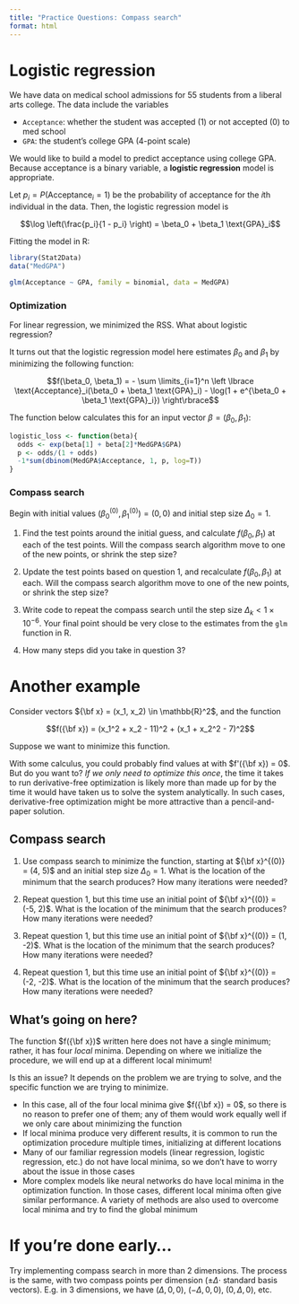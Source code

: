 ```yaml
---
title: "Practice Questions: Compass search"
format: html
---
```


# Logistic regression

We have data on medical school admissions for 55 students from a liberal arts college. The data include the variables

* `Acceptance`: whether the student was accepted (1) or not accepted (0) to med school
* `GPA`: the student's college GPA (4-point scale)

We would like to build a model to predict acceptance using college GPA. Because acceptance is a binary variable, a **logistic regression** model is appropriate.

Let $p_i = P(\text{Acceptance}_i = 1)$ be the probability of acceptance for the $i$th individual in the data. Then, the logistic regression model is

$$\log \left(\frac{p_i}{1 - p_i} \right) = \beta_0 + \beta_1 \text{GPA}_i$$

Fitting the model in R:

```r
library(Stat2Data)
data("MedGPA")

glm(Acceptance ~ GPA, family = binomial, data = MedGPA)
```

### Optimization

For linear regression, we minimized the RSS. What about logistic regression? 

It turns out that the logistic regression model here estimates $\beta_0$ and $\beta_1$ by minimizing the following function:

$$f(\beta_0, \beta_1) = - \sum \limits_{i=1}^n \left \lbrace \text{Acceptance}_i(\beta_0 + \beta_1 \text{GPA}_i) - \log(1 + e^{\beta_0 + \beta_1 \text{GPA}_i}) \right\rbrace$$

The function below calculates this for an input vector $\beta = (\beta_0, \beta_1)$:

```r
logistic_loss <- function(beta){
  odds <- exp(beta[1] + beta[2]*MedGPA$GPA)
  p <- odds/(1 + odds)
  -1*sum(dbinom(MedGPA$Acceptance, 1, p, log=T))
}
```


### Compass search

Begin with initial values $(\beta_0^{(0)}, \beta_1^{(0)}) = (0, 0)$ and initial step size $\Delta_0 = 1$.

1. Find the test points around the initial guess, and calculate $f(\beta_0, \beta_1)$ at each of the test points. Will the compass search algorithm move to one of the new points, or shrink the step size?

2. Update the test points based on question 1, and recalculate $f(\beta_0, \beta_1)$ at each. Will the compass search algorithm move to one of the new points, or shrink the step size?

3. Write code to repeat the compass search until the step size $\Delta_k < 1 \times 10^{-6}$. Your final point should be very close to the estimates from the `glm` function in R.

4. How many steps did you take in question 3?



# Another example

Consider vectors ${\bf x} = (x_1, x_2) \in \mathbb{R}^2$, and the function  

$$f({\bf x}) = (x_1^2 + x_2 - 11)^2 + (x_1 + x_2^2 - 7)^2$$

Suppose we want to minimize this function.

With some calculus, you could probably find values at with $f'({\bf x}) = 0$. But do you want to? *If we only need to optimize this once*, the time it takes to run derivative-free optimization is likely more than made up for by the time it would have taken us to solve the system analytically. In such cases, derivative-free optimization might be more attractive than a pencil-and-paper solution.

## Compass search

1. Use compass search to minimize the function, starting at ${\bf x}^{(0)} = (4, 5)$ and an initial step size $\Delta_0 = 1$. What is the location of the minimum that the search produces? How many iterations were needed?

2. Repeat question 1, but this time use an initial point of ${\bf x}^{(0)} = (-5, 2)$. What is the location of the minimum that the search produces? How many iterations were needed?

3. Repeat question 1, but this time use an initial point of ${\bf x}^{(0)} = (1, -2)$. What is the location of the minimum that the search produces? How many iterations were needed?

4. Repeat question 1, but this time use an initial point of ${\bf x}^{(0)} = (-2, -2)$. What is the location of the minimum that the search produces? How many iterations were needed?

## What's going on here?

The function $f({\bf x})$ written here does not have a single minimum; rather, it has four *local* minima. Depending on where we initialize the procedure, we will end up at a different local minimum!

Is this an issue? It depends on the problem we are trying to solve, and the specific function we are trying to minimize.

* In this case, all of the four local minima give $f({\bf x}) = 0$, so there is no reason to prefer one of them; any of them would work equally well if we only care about minimizing the function
* If local minima produce very different results, it is common to run the optimization procedure multiple times, initializing at different locations
* Many of our familiar regression models (linear regression, logistic regression, etc.) do not have local minima, so we don't have to worry about the issue in those cases
* More complex models like neural networks do have local minima in the optimization function. In those cases, different local minima often give similar performance. A variety of methods are also used to overcome local minima and try to find the global minimum 


# If you're done early...

Try implementing compass search in more than 2 dimensions. The process is the same, with two compass points per dimension ($\pm \Delta \cdot$ standard basis vectors). E.g. in 3 dimensions, we have $(\Delta, 0, 0),\ (-\Delta, 0, 0),\ (0, \Delta, 0)$, etc.



